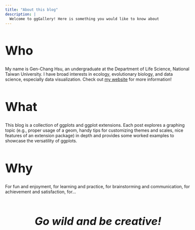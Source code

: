 ```yaml
---
title: "About this blog"
description: |
  Welcome to ggGallery! Here is something you would like to know about this blog.
---
```


<!-- Webpage style -->
<style>
d-article a {
    color: #2780e3 !important;
    border-bottom: none !important;
}

d-article a:hover {
    color: #2780e3 !important;
    border-bottom: 2px solid !important;
}

d-title {
    margin-left: -10%;
}

d-article {
    margin-left: -10%;
}

p {
    width: 120%;
}

h1{
font-size: 40px;
}

</style>


<!-- Start of the article -->
# Who
My name is Gen-Chang Hsu, an undergraduate at the Department of Life Science, National Taiwan University. I have broad interests in ecology, evolutionary biology, and data science, especially data visualization. Check out [my website](https://genchanghsu.github.io/){target="_blank"} for more information!

# What
This blog is a collection of ggplots and ggplot extensions. Each post explores a graphing topic (e.g., proper usage of a geom, handy tips for customizing themes and scales, nice features of an extension package) in depth and provides some worked examples to showcase the versatility of ggplots. 

# Why
For fun and enjoyment, for learning and practice, for brainstorming and communication, for achievement and satisfaction, for...

<br>

<p class="text", style="">
Go wild and be creative!
</p>

<style>

.text{
 font-size: 35px;
 text-align: center;
 font-weight: bold;
 font-style: italic;
}

</style>



